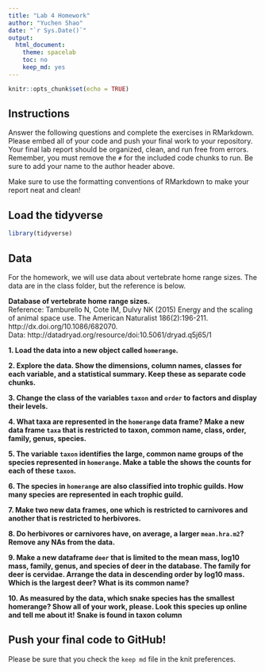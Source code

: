 ```yaml
---
title: "Lab 4 Homework"
author: "Yuchen Shao"
date: "`r Sys.Date()`"
output:
  html_document:
    theme: spacelab
    toc: no
    keep_md: yes
---
```


```r
knitr::opts_chunk$set(echo = TRUE)
```

## Instructions
Answer the following questions and complete the exercises in RMarkdown. Please embed all of your code and push your final work to your repository. Your final lab report should be organized, clean, and run free from errors. Remember, you must remove the `#` for the included code chunks to run. Be sure to add your name to the author header above.  

Make sure to use the formatting conventions of RMarkdown to make your report neat and clean!  

## Load the tidyverse
```r
library(tidyverse)
```

## Data
For the homework, we will use data about vertebrate home range sizes. The data are in the class folder, but the reference is below.  

**Database of vertebrate home range sizes.**  
Reference: Tamburello N, Cote IM, Dulvy NK (2015) Energy and the scaling of animal space use. The American Naturalist 186(2):196-211. http://dx.doi.org/10.1086/682070.  
Data: http://datadryad.org/resource/doi:10.5061/dryad.q5j65/1  

**1. Load the data into a new object called `homerange`.**

**2. Explore the data. Show the dimensions, column names, classes for each variable, and a statistical summary. Keep these as separate code chunks.**  

**3. Change the class of the variables `taxon` and `order` to factors and display their levels.**  

**4. What taxa are represented in the `homerange` data frame? Make a new data frame `taxa` that is restricted to taxon, common name, class, order, family, genus, species.**  

**5. The variable `taxon` identifies the large, common name groups of the species represented in `homerange`. Make a table the shows the counts for each of these `taxon`.**  

**6. The species in `homerange` are also classified into trophic guilds. How many species are represented in each trophic guild.**  

**7. Make two new data frames, one which is restricted to carnivores and another that is restricted to herbivores.**  

**8. Do herbivores or carnivores have, on average, a larger `mean.hra.m2`? Remove any NAs from the data.**  

**9. Make a new dataframe `deer` that is limited to the mean mass, log10 mass, family, genus, and species of deer in the database. The family for deer is cervidae. Arrange the data in descending order by log10 mass. Which is the largest deer? What is its common name?**  

**10. As measured by the data, which snake species has the smallest homerange? Show all of your work, please. Look this species up online and tell me about it!** **Snake is found in taxon column**    

## Push your final code to GitHub!
Please be sure that you check the `keep md` file in the knit preferences.   
